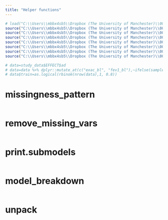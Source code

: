 ```yaml
---
title: "Helper functions"
---
```


```r
# load("C:\\Users\\mbbx4sb5\\Dropbox (The University of Manchester)\\00_ICS_RECODE_Shared\\data/study_data.RDa")
source("C:\\Users\\mbbx4sb5\\Dropbox (The University of Manchester)\\00_ICS_RECODE_Shared\\R/prediction/submodels.R")
source("C:\\Users\\mbbx4sb5\\Dropbox (The University of Manchester)\\00_ICS_RECODE_Shared\\R/prediction/predict_submodels.R")
source("C:\\Users\\mbbx4sb5\\Dropbox (The University of Manchester)\\00_ICS_RECODE_Shared\\R/prediction/print_submodels.R")
source("C:\\Users\\mbbx4sb5\\Dropbox (The University of Manchester)\\00_ICS_RECODE_Shared\\R/prediction/model_breakdown.R")
source("C:\\Users\\mbbx4sb5\\Dropbox (The University of Manchester)\\00_ICS_RECODE_Shared\\R/prediction/unpack.R")
source("C:\\Users\\mbbx4sb5\\Dropbox (The University of Manchester)\\00_ICS_RECODE_Shared\\R/prediction/missingness_pattern.R")
source("C:\\Users\\mbbx4sb5\\Dropbox (The University of Manchester)\\00_ICS_RECODE_Shared\\R/prediction/remove_missing_vars.R")

# data=study_data$EFFECT$ad
# data=data %>% dplyr::mutate_at(c("exac_bl", "fev1_bl"),~ifelse(sample(c(TRUE, FALSE), size = length(.), replace = TRUE, prob = c(0.8, 0.2)),., NA))
# data$train=as.logical(rbinom(nrow(data),1, 0.8))

```

# missingness_pattern

```r
```

# remove_missing_vars

```r
```

# print.submodels

```r

```

# model_breakdown

```r
```

# unpack

```r
```
